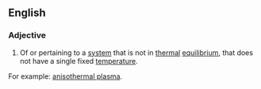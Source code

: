 ==English==

===Adjective===
{{en-adj|-}}

# {{context|thermodynamics|lang=en}} Of or pertaining to a [[system]] that is not in [[thermal]] [[equilibrium]], that does not have a single fixed [[temperature]]. 

For example: [[anisothermal plasma]].